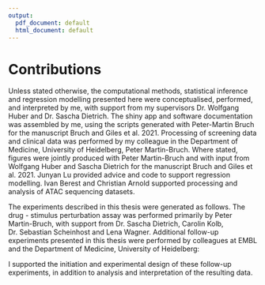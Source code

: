 ```yaml
---
output:
  pdf_document: default
  html_document: default
---
```

# Contributions {-}

Unless stated otherwise, the computational methods, statistical inference and regression modelling presented here were conceptualised, performed, and interpreted by me, with support from my supervisors Dr. Wolfgang Huber and Dr. Sascha Dietrich. The shiny app and software documentation was assembled by me, using the scripts generated with Peter-Martin Bruch for the manuscript Bruch and Giles et al. 2021. Processing of screening data and clinical data was performed by my colleague in the Department of Medicine, University of Heidelberg, Peter Martin-Bruch. Where stated, figures were jointly produced with Peter Martin-Bruch and with input from Wolfgang Huber and Sascha Dietrich for the manuscript Bruch and Giles et al. 2021. Junyan Lu provided advice and code to support regression modelling. Ivan Berest and Christian Arnold supported processing and analysis of ATAC sequencing datasets. 

The experiments described in this thesis were generated as follows. The drug - stimulus perturbation assay was performed primarily by Peter Martin-Bruch, with support from Dr. Sascha Dietrich, Carolin Kolb, Dr. Sebastian Scheinhost and Lena Wagner. Additional follow-up experiments presented in this thesis were performed by colleagues at EMBL and the Department of Medicine, University of Heidelberg:
\begin{itemize}
    \item  The Spi-B and PU.1 shRNA knockdowns were performed by Tina Becirovic and Sophie Herbst
    \item  The immunohistochemistry (IHC) stains of CLL and non-neoplastic lymph nodes were performed by Mark Kriegsmann, Katharina Kriegsmann and Christiane Zgorzelski
    \item  The Ibrutinib - IL4 - STAT6i interaction assay on CLL PMBCs was performed by Peter-Martin Bruch
    \item  The joint RNAseq - ATACseq - Mass Spectrometry of treated CLL PMBC samples was performed by Peter-Martin Bruch and Nayara Trevisan Doimo de Azevedohe
    
\end{itemize}

I supported the initiation and experimental design of these follow-up experiments, in addition to analysis and interpretation of the resulting data.  
    
